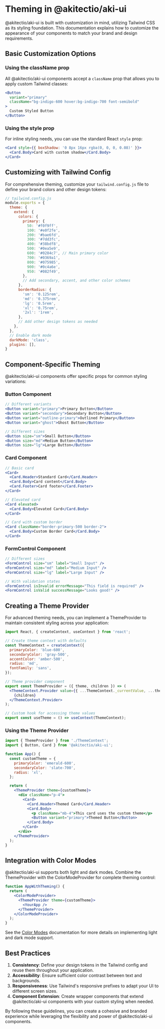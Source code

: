 
<Meta title="Documentation/Theming" />

# Theming in @akitectio/aki-ui

@akitectio/aki-ui is built with customization in mind, utilizing Tailwind CSS as its styling foundation. This documentation explains how to customize the appearance of your components to match your brand and design requirements.

## Basic Customization Options

### Using the className prop

All @akitectio/aki-ui components accept a `className` prop that allows you to apply custom Tailwind classes:

```jsx
<Button 
  variant="primary"
  className="bg-indigo-600 hover:bg-indigo-700 font-semibold"
>
  Custom Styled Button
</Button>
```

### Using the style prop

For inline styling needs, you can use the standard React `style` prop:

```jsx
<Card style={{ boxShadow: '0 8px 16px rgba(0, 0, 0, 0.08)' }}>
  <Card.Body>Card with custom shadow</Card.Body>
</Card>
```

## Customizing with Tailwind Config

For comprehensive theming, customize your `tailwind.config.js` file to define your brand colors and other design tokens:

```js
// tailwind.config.js
module.exports = {
  theme: {
    extend: {
      colors: {
        primary: {
          50: '#f0f9ff',
          100: '#e0f2fe',
          200: '#bae6fd',
          300: '#7dd3fc',
          400: '#38bdf8',
          500: '#0ea5e9',
          600: '#0284c7', // Main primary color
          700: '#0369a1',
          800: '#075985',
          900: '#0c4a6e',
          950: '#082f49',
        },
        // Add secondary, accent, and other color schemes
      },
      borderRadius: {
        'sm': '0.125rem',
        'md': '0.375rem',
        'lg': '0.5rem',
        'xl': '0.75rem',
        '2xl': '1rem',
      },
      // Add other design tokens as needed
    },
  },
  // Enable dark mode
  darkMode: 'class',
  plugins: [],
}
```

## Component-Specific Theming

@akitectio/aki-ui components offer specific props for common styling variations:

### Button Component

```jsx
// Different variants
<Button variant="primary">Primary Button</Button>
<Button variant="secondary">Secondary Button</Button>
<Button variant="outline-primary">Outlined Primary</Button>
<Button variant="ghost">Ghost Button</Button>

// Different sizes
<Button size="sm">Small Button</Button>
<Button size="md">Medium Button</Button>
<Button size="lg">Large Button</Button>
```

### Card Component

```jsx
// Basic card
<Card>
  <Card.Header>Standard Card</Card.Header>
  <Card.Body>Card content</Card.Body>
  <Card.Footer>Card footer</Card.Footer>
</Card>

// Elevated card
<Card elevated>
  <Card.Body>Elevated Card</Card.Body>
</Card>

// Card with custom border
<Card className="border-primary-500 border-2">
  <Card.Body>Custom Border Card</Card.Body>
</Card>
```

### FormControl Component

```jsx
// Different sizes
<FormControl size="sm" label="Small Input" />
<FormControl size="md" label="Medium Input" />
<FormControl size="lg" label="Large Input" />

// With validation states
<FormControl isInvalid errorMessage="This field is required" />
<FormControl isValid successMessage="Looks good!" />
```

## Creating a Theme Provider

For advanced theming needs, you can implement a ThemeProvider to maintain consistent styling across your application:

```jsx
import React, { createContext, useContext } from 'react';

// Create theme context with defaults
const ThemeContext = createContext({
  primaryColor: 'blue-600',
  secondaryColor: 'gray-500',
  accentColor: 'amber-500',
  radius: 'md',
  fontFamily: 'sans',
});

// Theme provider component
export const ThemeProvider = ({ theme, children }) => (
  <ThemeContext.Provider value={{ ...ThemeContext._currentValue, ...theme }}>
    {children}
  </ThemeContext.Provider>
);

// Custom hook for accessing theme values
export const useTheme = () => useContext(ThemeContext);
```

### Using the Theme Provider

```jsx
import { ThemeProvider } from './ThemeContext';
import { Button, Card } from '@akitectio/aki-ui';

function App() {
  const customTheme = {
    primaryColor: 'emerald-600',
    secondaryColor: 'slate-700',
    radius: 'xl',
  };

  return (
    <ThemeProvider theme={customTheme}>
      <div className="p-4">
        <Card>
          <Card.Header>Themed Card</Card.Header>
          <Card.Body>
            <p className="mb-4">This card uses the custom theme</p>
            <Button variant="primary">Themed Button</Button>
          </Card.Body>
        </Card>
      </div>
    </ThemeProvider>
  );
}
```

## Integration with Color Modes

@akitectio/aki-ui supports both light and dark modes. Combine the ThemeProvider with the ColorModeProvider for complete theming control:

```jsx
function AppWithTheming() {
  return (
    <ColorModeProvider>
      <ThemeProvider theme={customTheme}>
        <YourApp />
      </ThemeProvider>
    </ColorModeProvider>
  );
}
```

See the [Color Modes](./ColorModes) documentation for more details on implementing light and dark mode support.

## Best Practices

1. **Consistency**: Define your design tokens in the Tailwind config and reuse them throughout your application.
2. **Accessibility**: Ensure sufficient color contrast between text and backgrounds.
3. **Responsiveness**: Use Tailwind's responsive prefixes to adapt your UI to different screen sizes.
4. **Component Extension**: Create wrapper components that extend @akitectio/aki-ui components with your custom styling when needed.

By following these guidelines, you can create a cohesive and branded experience while leveraging the flexibility and power of @akitectio/aki-ui components.

